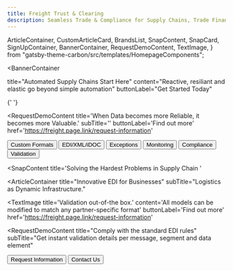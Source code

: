 ```yaml
---
title: Freight Trust & Clearing
description: Seamless Trade & Compliance for Supply Chains, Trade Finance & Logistics
---
```


  ArticleContainer,
  CustomArticleCard,
  BrandsList,
  SnapContent,
  SnapCard,
  SignUpContainer,
  BannerContainer,
  RequestDemoContent,
  TextImage,
} from "gatsby-theme-carbon/src/templates/HomepageComponents";


<BannerContainer 
  
  title="Automated 
  Supply Chains Start Here"
  content="Reactive, resiliant and elastic go beyond simple automation"
  buttonLabel="Get Started Today"
>


</BannerContainer>


{' '}

<RequestDemoContent
  title='When Data becomes more Reliable, it becomes more Valuable.'
  subTitle=''
  buttonLabel='Find out more'
  href='https://freight.page.link/request-information'
></RequestDemoContent>

<BrandsList title='Simple, Secure, and Validated EDI Management' content='180 Day Guarantee'>
  <Row>
    <Column colMd={2} colLg={2}>
      <Button kind='primary' href='#top'>
        Custom Formats
      </Button>
    </Column>
    <Column colMd={2} colLg={2}>
      <Button kind='primary' href='#top'>
        EDI/XML/iDOC
      </Button>
    </Column>
    <Column colMd={2} colLg={2}>
      <Button kind='primary' href='#top'>
        Exceptions
      </Button>
    </Column>
    <Column colMd={2} colLg={2}>
      <Button kind='primary' href='#top'>
        Monitoring
      </Button>
    </Column>
    <Column colMd={2} colLg={2}>
      <Button kind='primary' href='#top'>
        Compliance
      </Button>
    </Column>
    <Column colMd={2} colLg={2}>
      <Button kind='primary' href='#top'>
        Validation
      </Button>
    </Column>
  </Row>
</BrandsList>

<SnapContent
  title='Solving the Hardest Problems in Supply Chain
 '
>
  <Row>
    <Column colSm={12} colMd={6} colLg={6}>
      <SnapCard
        title='Unworkable'
        buttonLabel='Closed-source Ecosystems'
        content='Broken business processes have significant consequences. We provide consistent workflows to provision, secure, connect, and run a fault-tolerant EDI VAN Network at half the cost per message '
        href='https://freight.page.link/snap-find-out-more'
      />
    </Column>
    <Column colSm={12} colMd={6} colLg={6}>
      <SnapCard
        title='Unavoidable'
        buttonLabel='From Regulations to Trade'
        content='Easily share job related information across your network, keeping yourself and your trading communities better informed and able to make more timely decisions. '
        href='https://freight.page.link/snap-find-out-more'
      />
    </Column>
    <Column colSm={12} colMd={6} colLg={6}>
      <SnapCard
        title='Urgent'
        buttonLabel='Real Time Workflow'
        content='Get instant validation details per message, segment and data element. Submit documents and shipping information in real-time to increase operational efficiency and accuracy.'
        href='https://freight.page.link/snap-find-out-more'
      />
    </Column>
    <Column colSm={12} colMd={6} colLg={6}>
      <SnapCard
        title='Automated Notifications'
        buttonLabel='Mapping, Batching, and Scheduling'
        content='Status of shipments for clearing, Statements (for Type 3 filings), Invoices, delivery orders, and Forms 7501 and 3461, Drawback reports that provide detail about their entries.'
        href='https://freight.page.link/snap-find-out-more'
      />
    </Column>
  </Row>
</SnapContent>

<ArticleContainer
  title="Innovative EDI for Businesses"
  subTitle="Logistics as Dynamic Infrastructure."
  
>
<Row>
<Column colMd={4} colLg={4}>
    <ArticleCard
      subTitle="Communication"
      title="Managed Connectivity"
      content="
      - Container Automation
      - Tracking and Events
      - Air Waybill Automation
      - Denied Party Screening
      - Electronic Messaging
      - CargoWise Enterprise
      "
      color="dark"
     href="https://freight.page.link/request-information"
      >


  </ArticleCard>
</Column>
<Column colMd={4} colLg={4}>
    <ArticleCard
      subTitle="Partners"
      title="Network of Networks"
     content="
      - Global Customs
      - Freight Forwarding
      - Schedules and Bookings
      - Container Freight Station
      - Electronic Port Connection
      "
      color="dark"
      href="https://freight.page.link/request-information"
      >


  </ArticleCard>
</Column>
<Column colMd={4} colLg={4}>
    <ArticleCard
      subTitle="Data Formats & Standards"
      title="Open Source"
      color="dark"
      content="VPN
      - EDIINT
      - Multiple protocol support
      - Detailed billing
      - Volume incentive pricing
      - EDI translation and mapping services
      "
      href="https://freight.page.link/request-information"
      >


  </ArticleCard>
</Column>
</Row>
</ArticleContainer>


<TextImage
  title='Validation out-of-the box.'
  content='All models can be modified to match any partner-specific format'
  buttonLabel='Find out more'
  href='https://freight.page.link/request-information'
></TextImage>

  <RequestDemoContent
  title="Comply with the standard EDI rules"
  subTitle="Get instant validation details per message, segment and data element"
>


  <Button href="https://freight.page.link/request-information" kind="secondary">
    Request Information
  </Button>
  <Button href="https://freight.page.link/request-information" kind="tertiary">
    Contact Us
  </Button>
</RequestDemoContent>

